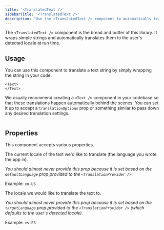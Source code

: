 ```yaml
---
title: '<TranslatedText />'
sidebarTitle: '<TranslatedText />'
description: 'Use the <TranslatedText /> component to automatically translate text elements.'
---
```


The `<TranslatedText />` component is the bread and butter of this library. It wraps simple strings and automatically translates them to the user's detected locale at run time.

## Usage

You can use this component to translate a text string by simply wrapping the string in your code. 

```tsx
<Text>
</Text>
```

We usually recommend creating a `<Text />` component in your codebase so that these translations happen automatically behind the scenes. You can set it up to accept a `translationOptions` prop or something similar to pass down any desired translation settings.

```tsx

```

## Properties

This component accepts various properties.

<ResponseField name="context" type="string">

</ResponseField>

<ResponseField name="disableTranslation" type="boolean">

</ResponseField>

<ResponseField name="disableContextualTranslation" type="boolean">

</ResponseField>

<ResponseField name="enableSkeleton" type="boolean">

</ResponseField>

<ResponseField name="skeletonColor" type="string">

</ResponseField>

<ResponseField name="from" type="string">
The current locale of the text we'd like to translate (the language you wrote the app in).

*You should almost never provide this prop because it is set based on the `defaultLanguage` prop provided to the `<TranslationProvider />`.*

Example: `en-US`
</ResponseField>

<ResponseField name="to" type="string">
The locale we would like to translate the text to.

*You should almost never provide this prop because it is set based on the `targetLanguage` prop provided to the `<TranslationProvider />` (which defaults to the user's detected locale).*

Example: `es-ES`
</ResponseField>

